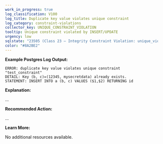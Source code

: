 ```yaml
---
work_in_progress: true
log_classification: V100
log_title: Duplicate key value violates unique constraint
log_category: constraint-violations
collector_key: UNIQUE_CONSTRAINT_VIOLATION
tooltip: Unique constraint violated by INSERT/UPDATE
urgency: low
sqlstate: "23505 (Class 23 — Integrity Constraint Violation: unique_violation)"
color: "#8A2BE2"
---
```


**Example Postgres Log Output:**

```
ERROR: duplicate key value violates unique constraint "test_constraint"
DETAIL: Key (b, c)=(12345, mysecretdata) already exists.
STATEMENT: INSERT INTO a (b, c) VALUES ($1,$2) RETURNING id
```

**Explanation:**

...

**Recommended Action:**

...

**Learn More:**

No additional resources available.
